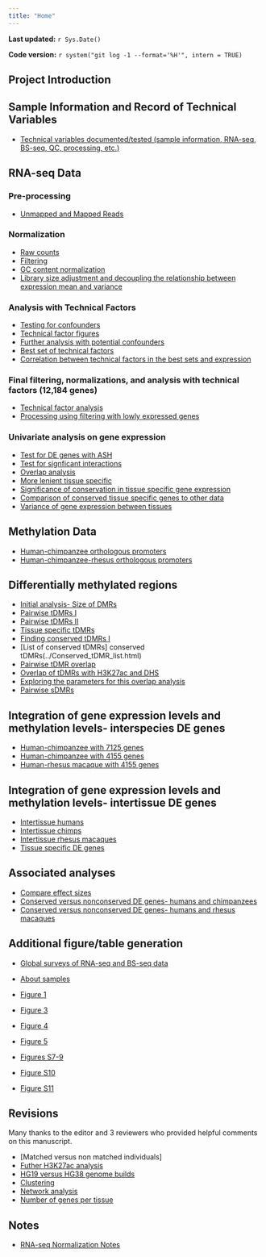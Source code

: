 ```yaml
---
title: "Home"
---
```


**Last updated:** `r Sys.Date()`

**Code version:** `r system("git log -1 --format='%H'", intern = TRUE)`

## Project Introduction

## Sample Information and Record of Technical Variables

*  [Technical variables documented/tested (sample information, RNA-seq, BS-seq, QC, processing, etc.)](https://github.com/Lauren-Blake/Reg_Evo_Primates/blob/gh-pages/docs/List_technical_variables.docx)

## RNA-seq Data

### Pre-processing

*  [Unmapped and Mapped Reads](../analysis/Plots_unmapped_mapped_RNAseq_reads.html)

### Normalization

*  [Raw counts](../analysis/Normalization_plots.html)
*  [Filtering](../analysis/Filtering_analysis.html)
*  [GC content normalization](../analysis/GC_content_normalization_CHT.html)
*  [Library size adjustment and decoupling the relationship between expression mean and variance](../analysis/TMM_voom_on_GC_normalized_data.html)

### Analysis with Technical Factors

*  [Testing for confounders](../analysis/Tech_factor_analysis1_gene_exp.html)
*  [Technical factor figures](../analysis/Technical_factor_figures.html)
*  [Further analysis with potential confounders](../analysis/Analysis_of_confounders2_gene_exp.html)
*  [Best set of technical factors](../analysis/GLMnet_gene_exp.html)
*  [Correlation between technical factors in the best sets and expression](../analysis/Follow_up_best_set_tech_factors.html)

### Final filtering, normalizations, and analysis with technical factors (12,184 genes)

*  [Technical factor analysis](../analysis/PC_RNA_seq.html)
*  [Processing using filtering with lowly expressed genes](../analysis/Correlation_bet_tech_factors_in_best_set_and_expression_stringent_filtering.html)

### Univariate analysis on gene expression

* [Test for DE genes with ASH](../analysis/DE_RIN_Plus_ASH.html)
* [Test for signficant interactions](../analysis/DE_RIN_Interactions_Plus_ASH.html)
* [Overlap analysis](../analysis/Recapitulate_Pai_2011.html)
* [More lenient tissue specific](../analysis/More_lenient_tissue_specific.html)
* [Significance of conservation in tissue specific gene expression](../analysis/Tissue_specific_overlap.html)
* [Comparison of conserved tissue specific genes to other data](../analysis/Comparison_to_GTEx.html)
* [Variance of gene expression between tissues](../analysis/Human_chimp_var.html)

## Methylation Data

*  [Human-chimpanzee orthologous promoters](../analysis/Hg19_PanTro3_TSS.html)
*  [Human-chimpanzee-rhesus orthologous promoters](../analysis/hg19_to_rhesus_and_chimp_coor.html)



## Differentially methylated regions

*  [Initial analysis- Size of DMRs](../analysis/Compare_methylated_regions.html)
*  [Pairwise tDMRs I](../analysis/Finding_DMRs.html)
*  [Pairwise tDMRs II](../analysis/Pairwise_tDMRs.html)
*  [Tissue specific tDMRs](../analysis/tissue_specific_tDMRs.html)
*  [Finding conserved tDMRs I](../analysis/Finding_conserved_DMRs.html)
*  [List of conserved tDMRs] conserved tDMRs(../Conserved_tDMR_list.html)
*  [Pairwise tDMR overlap](../analysis/Pairwise_tDMR_overlap.html)
*  [Overlap of tDMRs with H3K27ac and DHS](Overlap_H3K27ac.html) 
*  [Exploring the parameters for this overlap analysis](../analysis/Overlap_reg_features.html)
*  [Pairwise sDMRs](../analysis/Pairwise_SDMRs.html)


## Integration of gene expression levels and methylation levels- interspecies DE genes

* [Human-chimpanzee with 7125 genes](../analysis/Final_effect_size_human_chimp.html)
* [Human-chimpanzee with 4155 genes](../analysis/Final_effect_size_human_chimp_4155.html)
* [Human-rhesus macaque with 4155 genes](../analysis/Final_effect_size_human_rhesus_4155.html)

## Integration of gene expression levels and methylation levels- intertissue DE genes

* [Intertissue humans](../analysis/Final_effect_size_human_tissues.html)
* [Intertissue chimps](../analysis/Final_effect_size_chimp_tissues.html)
* [Intertissue rhesus macaques](../analysis/Final_effect_size_rhesus_tissues_4155.html)
* [Tissue specific DE genes](../analysis/Final_effect_size_tissue_specific.html)

## Associated analyses

* [Compare effect sizes](../analysis/Compare_effect_sizes_DE_pairs.html)
* [Conserved versus nonconserved DE genes- humans and chimpanzees](../analysis/Conserved_nonconserved_correlation.html)
* [Conserved versus nonconserved DE genes- humans and rhesus macaques](../analysis/Conserved_nonconserved_correlation_rhesus.html)


## Additional figure/table generation

* [Global surveys of RNA-seq and BS-seq data](../analysis/gene_exp_corr.html)
* [About samples](../analysis/Figures_samples_info.html)

* [Figure 1](../analysis/Figure_1.html)
* [Figure 3](../analysis/Figures_methylation.html)
* [Figure 4](../analysis/Final_effect_size_figure_4.html)
* [Figure 5](../analysis/Final_effect_size_figure_5.html)
* [Figures S7-9](../analysis/Supplementary_figures_clustering.html)
* [Figure S10](../analysis/Figure_Supplementary10.html)
* [Figure S11](../analysis/Figure_Supplementary11.html)

## Revisions

Many thanks to the editor and 3 reviewers who provided helpful comments on this manuscript. 

* [Matched versus non matched individuals]
* [Futher H3K27ac analysis](../analysis/Revisions_H3K27ac.html)
* [HG19 versus HG38 genome builds](../analysis/Revisions_genomes.html)
* [Clustering](../analysis/Supplementary_figures_clustering.html)
* [Network analysis](../analysis/revisions_networks.html)
* [Number of genes per tissue](../analysis/revisions_misc.html)

## Notes

*  [RNA-seq Normalization Notes](../docs/Normalization_Notes.docx)




